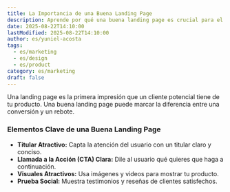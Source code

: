 ```yaml
---
title: La Importancia de una Buena Landing Page
description: Aprende por qué una buena landing page es crucial para el éxito de tu SaaS.
date: 2025-08-22T14:10:00
lastModified: 2025-08-22T14:10:00
author: es/yuniel-acosta
tags:
  - es/marketing
  - es/design
  - es/product
category: es/marketing
draft: false
---
```


Una landing page es la primera impresión que un cliente potencial tiene de tu producto. Una buena landing page puede marcar la diferencia entre una conversión y un rebote.

### Elementos Clave de una Buena Landing Page

- **Titular Atractivo:** Capta la atención del usuario con un titular claro y conciso.
- **Llamada a la Acción (CTA) Clara:** Dile al usuario qué quieres que haga a continuación.
- **Visuales Atractivos:** Usa imágenes y videos para mostrar tu producto.
- **Prueba Social:** Muestra testimonios y reseñas de clientes satisfechos.
